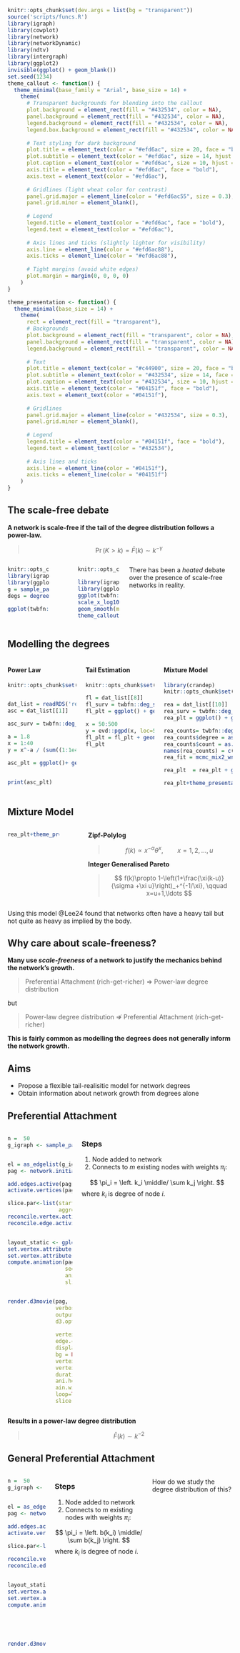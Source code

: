 ```r
knitr::opts_chunk$set(dev.args = list(bg = "transparent"))
source('scripts/funcs.R')
library(igraph)
library(cowplot)
library(network)
library(networkDynamic)
library(ndtv)
library(intergraph)
library(ggplot2)
invisible(ggplot() + geom_blank())
set.seed(1234)
theme_callout <- function() {
  theme_minimal(base_family = "Arial", base_size = 14) +
    theme(
      # Transparent backgrounds for blending into the callout
      plot.background = element_rect(fill = "#432534", color = NA),
      panel.background = element_rect(fill = "#432534", color = NA),
      legend.background = element_rect(fill = "#432534", color = NA),
      legend.box.background = element_rect(fill = "#432534", color = NA),
      
      # Text styling for dark background
      plot.title = element_text(color = "#efd6ac", size = 20, face = "bold", hjust = 0.5),
      plot.subtitle = element_text(color = "#efd6ac", size = 14, hjust = 0.5),
      plot.caption = element_text(color = "#efd6ac", size = 10, hjust = 1),
      axis.title = element_text(color = "#efd6ac", face = "bold"),
      axis.text = element_text(color = "#efd6ac"),
      
      # Gridlines (light wheat color for contrast)
      panel.grid.major = element_line(color = "#efd6ac55", size = 0.3),
      panel.grid.minor = element_blank(),
      
      # Legend
      legend.title = element_text(color = "#efd6ac", face = "bold"),
      legend.text = element_text(color = "#efd6ac"),
      
      # Axis lines and ticks (slightly lighter for visibility)
      axis.line = element_line(color = "#efd6ac88"),
      axis.ticks = element_line(color = "#efd6ac88"),
      
      # Tight margins (avoid white edges)
      plot.margin = margin(0, 0, 0, 0)
    ) 
}

theme_presentation <- function() {
  theme_minimal(base_size = 14) +
    theme(
      rect = element_rect(fill = "transparent"),
      # Backgrounds
      plot.background = element_rect(fill = "transparent", color = NA),
      panel.background = element_rect(fill = "transparent", color = NA),
      legend.background = element_rect(fill = "transparent", color = NA),
      
      # Text
      plot.title = element_text(color = "#c44900", size = 20, face = "bold", hjust = 0.5),
      plot.subtitle = element_text(color = "#432534", size = 14, face = "italic", hjust = 0.5),
      plot.caption = element_text(color = "#432534", size = 10, hjust = 1),
      axis.title = element_text(color = "#04151f", face = "bold"),
      axis.text = element_text(color = "#04151f"),
      
      # Gridlines
      panel.grid.major = element_line(color = "#432534", size = 0.3),
      panel.grid.minor = element_blank(),
      
      # Legend
      legend.title = element_text(color = "#04151f", face = "bold"),
      legend.text = element_text(color = "#432534"),
      
      # Axis lines and ticks
      axis.line = element_line(color = "#04151f"),
      axis.ticks = element_line(color = "#04151f")
    )
}

```


## The scale-free debate

**A network is scale-free if the tail of the degree distribution follows a power-law.**

>$$
\Pr(K>k) = \bar F(k) \sim k^{-\gamma}
$$


::::{.columns}

::: {.column width="45%"}
:::{.callout-tip title="Scale-free Degree Distribution --- Orginal scale"}
```r
knitr::opts_chunk$set(dev.args = list(bg = "transparent"))
library(igraph)
library(ggplot2)
g = sample_pa(1e5, m=1)
degs = degree(g, mode='in') + 1

ggplot(twbfn::deg_surv(degs)) + geom_point(aes(x=degree, y=surv), color = '#efd6ac') + ylim(1e-5,1) + theme_callout()

```
:::
:::
:::{.column width="10%"}
:::
::: {.column width="45%"}
:::{.callout-tip title="Scale-free Degree Distribution --- Log scale"}
```r
knitr::opts_chunk$set(dev.args = list(bg = "transparent"))

library(igraph)
library(ggplot2)
ggplot(twbfn::deg_surv(degs)) + geom_point(aes(x=degree, y=surv), color = '#efd6ac') +
scale_x_log10() + scale_y_log10(limits=c(1e-5,1))+
geom_smooth(method='lm', formula=y~x, se=FALSE, aes(x=degree, y=surv), color = '#c44900', lty=2)+
theme_callout() 

```
:::
:::

There has been a *heated* debate over the presence of scale-free networks in reality.

::::

## Modelling the degrees


:::{.columns}
::::{.column width=33%}
#### Power Law
```r
knitr::opts_chunk$set(dev.args = list(bg = "transparent"))


dat_list = readRDS('results/dat_list.rds')
asc = dat_list[[1]]

asc_surv = twbfn::deg_surv(counts_to_degs(asc))

a = 1.8
x = 1:40
y = x^-a / (sum((1:1e4)^-a))

asc_plt = ggplot()+ geom_line(data=NULL,aes(x=x, y=y), colour='red') + geom_point(data=asc_surv,aes(x=degree, y=surv)) + scale_x_log10() + scale_y_log10(limits=c(min(asc_surv[-nrow(asc_surv),2]),1))+theme_presentation()


print(asc_plt)
```

::::
::::{.column width=33%}
#### Tail Estimation

```r
knitr::opts_chunk$set(dev.args = list(bg = "transparent"))

fl = dat_list[[8]]
fl_surv = twbfn::deg_surv(counts_to_degs(fl))
fl_plt = ggplot() + geom_point(data=fl_surv,aes(x=degree, y=surv)) + scale_x_log10() + scale_y_log10(limits=c(min(fl_surv[-nrow(fl_surv),2]),1))

x = 50:500
y = evd::pgpd(x, loc=50, scale=43.8, shape = -0.1157, lower.tail=F)*fl_surv$surv[fl_surv$degree>=50][1]
fl_plt = fl_plt + geom_line(data=NULL,aes(x=x, y=y), colour='red')+theme_presentation()
fl_plt
```

::::
::::{.column width=33%}
#### Mixture Model
```r
library(crandep)
knitr::opts_chunk$set(dev.args = list(bg = "transparent"))

rea = dat_list[[10]]
rea_surv = twbfn::deg_surv(counts_to_degs(rea))
rea_plt = ggplot() + geom_point(data=rea_surv,aes(x=degree, y=surv)) + scale_x_log10() + scale_y_log10(limits=c(min(rea_surv[-nrow(rea_surv),2]),1))

rea_counts= twbfn::deg_count(counts_to_degs(rea))
rea_counts$degree = as.integer(rea_counts$degree)
rea_counts$count = as.integer(rea_counts$count)
names(rea_counts) = c('x','count')
rea_fit = mcmc_mix2_wrapper(rea_counts, seed=3234L,iter=1000L, u_max=100L, burn=1000L)

rea_plt  = rea_plt + geom_line(data=rea_fit$fitted, aes(x=x, y=S_med), col='red') + geom_vline(aes(xintercept = median(rea_fit$pars$u)), lty=2, col='red')

rea_plt+theme_presentation()

```
::::
:::


## Mixture Model


:::{.columns}


::::{.column width=25%}
```r
rea_plt+theme_presentation()
```
::::

::::{.column width=5%}
::::

::::{.column width=70%}
**Zipf-Polylog**

>$$
f(k) \propto x^{-\alpha} \theta^x, \qquad x=1, 2, \ldots, u
$$

**Integer Generalised Pareto**

>$$
f(k)\propto 1-\left(1+\frac{\xi(k-u)}{\sigma +\xi u}\right)_+^{-1/\xi}, \qquad x=u+1,\ldots
$$
::::
:::

Using this model @Lee24 found that networks often have a heavy tail but not quite as heavy as implied by the body.

## Why care about scale-freeness?

**Many use *scale-freeness* of a network to justify the mechanics behind the network's growth.**

>Preferential Attachment (rich-get-richer) $\Rightarrow$ Power-law degree distribution

::::{.fragment}
but

>Power-law degree distribution $\nRightarrow$ Preferential Attachment (rich-get-richer)

**This is fairly common as modelling the degrees does not generally inform the network growth.**

::::

## Aims

- Propose a flexible  tail-realisitic model for network degrees
- Obtain information about network growth from degrees alone




## Preferential Attachment

:::::{.columns}
::::{.column width=30%}

:::{.callout-tip title="Example"}
```r
n =  50
g_igraph <- sample_pa(n, directed = FALSE)


el = as_edgelist(g_igraph)
pag <- network.initialize(n)

add.edges.active(pag, tail = el[,2], head=el[,1], onset = 2:(nrow(el)+1), terminus = rep(Inf, nrow(el)))
activate.vertices(pag, onset=1:n, terminus = rep(Inf,n))

slice.par<-list(start=1,end=n,interval=1,
                aggregate.dur=1,rule='earliest')
reconcile.vertex.activity(pag)
reconcile.edge.activity(pag)


layout_static <- gplot.layout.kamadakawai(pag, layout.par = NULL)
set.vertex.attribute(pag, "x", layout_static[,1])
set.vertex.attribute(pag, "y", layout_static[,2])
compute.animation(pag,
                  seed.coords = layout_static,
                  animation.mode = 'useAttribute',
                  slice.par = list(start = 1, end = n, interval = 1, aggregate.dur = 1, rule = 'latest'))


render.d3movie(pag,
               verbose = FALSE,
               output.mode = 'inline',
               d3.options = list(animateOnLoad=TRUE, slider=FALSE, durationControl=FALSE, margin=list(x=0,y=0),
                                 ani.height=100, ani.width=100, loop=TRUE),
               vertex.col = '#c44900',
               edge.col = '#efd6ac',
               displaylabels = FALSE,
               bg = NA,
               vertex.cex = 1,
               vertex.lwd = 0,
               durationControl = FALSE,
               ani.height = 100,
               ain.width=100,
               loop=TRUE,
               slice.par = list(start = 1, end = n, interval = 1, aggregate.dur = 1, rule = 'latest'))


```
:::
::::

::::{.column width=70%}
### Steps



:::{.blockquote}
1. Node added to network
2. Connects to $m$ existing nodes with weights $\pi_i$:

$$
\pi_i = \left. k_i \middle/ \sum k_j \right.
$$
where $k_i$ is degree of node $i$.
:::

::::
:::::

**Results in a power-law degree distribution**

>$$
\bar F(k)\sim k^{-2}
$$



## General Preferential Attachment

:::::{.columns}
::::{.column width=30%}

:::{.callout-tip title="Example"}
```r
n =  50
g_igraph <- sample_pa(n, directed = FALSE)


el = as_edgelist(g_igraph)
pag <- network.initialize(n)

add.edges.active(pag, tail = el[,2], head=el[,1], onset = 2:(nrow(el)+1), terminus = rep(Inf, nrow(el)))
activate.vertices(pag, onset=1:n, terminus = rep(Inf,n))

slice.par<-list(start=1,end=n,interval=1,
                aggregate.dur=1,rule='earliest')
reconcile.vertex.activity(pag)
reconcile.edge.activity(pag)


layout_static <- gplot.layout.kamadakawai(pag, layout.par = NULL)
set.vertex.attribute(pag, "x", layout_static[,1])
set.vertex.attribute(pag, "y", layout_static[,2])
compute.animation(pag,
                  seed.coords = layout_static,
                  animation.mode = 'useAttribute',
                  slice.par = list(start = 1, end = n, interval = 1, aggregate.dur = 1, rule = 'latest'))


render.d3movie(pag,
               verbose = FALSE,
               output.mode = 'inline',
               d3.options = list(animateOnLoad=TRUE, slider=FALSE, durationControl=FALSE, margin=list(x=0,y=0),
                                 ani.height=100, ani.width=100, loop=TRUE),
               vertex.col = '#c44900',
               edge.col = '#efd6ac',
               displaylabels = FALSE,
               bg = NA,
               vertex.cex = 1,
               vertex.lwd = 0,
               durationControl = FALSE,
               ani.height = 100,
               ain.width=100,
               loop=TRUE,
               slice.par = list(start = 1, end = n, interval = 1, aggregate.dur = 1, rule = 'latest'))


```
:::
::::

::::{.column width=70%}
### Steps



:::{.blockquote}
1. Node added to network
2. Connects to $m$ existing nodes with weights $\pi_i$:

$$
\pi_i = \left. b(k_i) \middle/ \sum b(k_j) \right.
$$
where $k_i$ is degree of node $i$.
:::

::::

How do we study the degree distribution of this?

:::::


## Branching Process


Consider a CTBP $\zeta(t)$ driven by Markovian pure birth process

$$
\Pr(\zeta(t+\text{d}t) = k+1 | \zeta(t) =k) = b(k) \text{d}t + o(\text{d}t)
$$

Construct tree $\Upsilon(t)$ determined by $\zeta(t)$, where each node in the tree has birth rate $b(\text{deg}(x,\Upsilon(t)))$.

Then the tail of the limiting degree distribution is:

$$
\bar F(k) = \lim_{t\rightarrow \infty} \frac{\sum_{x\in\Upsilon(t)}\mathbb I \left\{\text{deg}(x, \Upsilon(t))_{\downarrow x}>k\right\}}{ \sum_{x\in\Upsilon(t)} 1}
$$

**Now applying a result from [Rudas et al.]**



$$
\bar F(k) = \frac{\int_0^\infty e^{-\lambda^*t}\mathbb I \left\{\text{deg}(x, \Upsilon(t))_{\downarrow x}>k\right\}\text{d}t }{\int_0^\infty e^{-\lambda^* t} \text{d}t} = \prod_{i=0}^k \frac{b(i)}{\lambda^* + b(i)},\quad k=0,1,2, \ldots
$$

## Studying the tail{.r-fit-text}

**We want to pay careful attention to the extreme values**

>Studies of empirical degrees often use methods from continuous extremes

As this is a discrete distribution we need some new machinery.

## Continuous Extremes Recap

### Maximum Domains of Attraction

:::{.columns}
::::{.column width="50%"}
[**Frechet (heavy tailed)**]{.r-stack}

>$$
\bar F(x) = x^{-\gamma} L(x)
$$
e.g. Pareto, Cauchy, Lévy


::::

::::{.column width="50%"}
[**Gumbel (light-tailed)**]{.r-stack}

>$$
\lim_{x\rightarrow\infty}\frac{\bar F (x + t a(x))}{\bar F(x)}= e^{-t}
$$
e.g. Exponential, Normal, Gamma
::::


- The Frechet is equivalent to regular variation with tail-index $\gamma$
- Also equivalent to scale-free or power-law

*All continuous distributions with infinite right endpoint fall into one of these.*

**Many discrete distributions don't satisfy the conditions to belong to an MDA**
:::


## Discrete Extremes


[Shimura] uses the following quantity to categorise discrete distributions
$$
\Omega(F, k) = \left(\log \frac{\bar F(k+1)}{ \bar F(k+2)}\right)^{-1} - \left(\log \frac{\bar F(k)}{ \bar F(k+1)}\right)^{-1}
$$

:::{.columns}
::::{.column width="33%"}
 [**Frechet**]{.r-stack}

>$$
\lim_{k\rightarrow\infty} \Omega(F,k) = 1/\alpha
$$
>*and* 
>$$
\lim_{k\rightarrow\infty} \frac{\bar F(k+1)}{\bar F(k)} = 1
$$

::::
::::{.column width="33%"}
[**Recoverable to Gumbel**]{.r-stack}

>$$
\lim_{k\rightarrow\infty} \Omega(F,k) = 0
$$
>*and*
>$$
\lim_{k\rightarrow\infty} \frac{\bar F(k+1)}{\bar F(k)} \neq 1
$$
::::
::::{.column width="33%"}
[**Gumbel**]{.r-stack}

>$$
\lim_{k\rightarrow\infty} \Omega(F,k) = 0
$$
>*and*
>$$
\lim_{k\rightarrow\infty} \frac{\bar F(k+1)}{\bar F(k)} = 1
$$
::::
:::

## Analysing GPA degrees

Now we can use the limiting survival function of a GPA model to show that:

$$
\lim_{k\rightarrow\infty} \Omega(F,k)= \begin{cases} \lim_{k\rightarrow \infty}\frac{b(k+1)-b(k)}{\lambda^*}, &\text{when } b(k) \rightarrow \infty\\
0, &\text{otherwise}
\end{cases}
$$



### Examples
:::{.columns}
::::{.column width="33%"}

>**Barabasi-Albert (BA)**
>$$
b(k) = k+1
$$
>$$
\lim_{k\rightarrow\infty} \Omega(F,k) = 1/\lambda^* = 1/2
$$
>$$
\lim_{k\rightarrow\infty} \frac{\bar F(k+1)}{\bar F(k)} = 1
$$
>Frechet, with index 2
::::
::::{.column width="33%"}

>**Uniform**
>$$
b(k) = c
$$
>$$
\lim_{k\rightarrow\infty} \Omega(F,k) = 1/\lambda^* = 0
$$
>$$
\lim_{k\rightarrow\infty} \frac{\bar F(k+1)}{\bar F(k)} = 0
$$
>Recoverable to Gumbel 
::::
::::{.column width="33%"}

>**Polynomial**
>$$
b(k) = (k+1)^\alpha
$$
>$$
\lim_{k\rightarrow\infty} \Omega(F,k) = 1/\lambda^* = 0
$$
>$$
\lim_{k\rightarrow\infty} \frac{\bar F(k+1)}{\bar F(k)} = 1
$$
>Gumbel 

::::
:::

## What we have learned so far.

$$
\lim_{k\rightarrow\infty} \Omega(F,k)= \begin{cases} \lim_{k\rightarrow \infty}\frac{b(k+1)-b(k)}{\lambda^*}, &\text{when } b(k) \rightarrow \infty\\
0, &\text{otherwise}
\end{cases}
$$

- Empirical degree distributions are heavy-tailed but exhibit more nuanced behaviour than obtained by BA model
- For degree distribution to be heavy tailed and be the result of a GPA model, preference must be eventually "linear" like in the BA model

## Constructing a new preference function

We require something that is eventually linear but is flexible enough for real networks


::::::{.columns}

:::::{.column width="50%"}

::::{.r-stack}
:::{.fragment .fade-out fragment-index=1}
**Barabasi-Albert**
$$
b(k) = k+1
$$
:::

:::{.fragment .fade-in fragment-index=1}
**Proposed Model**
$$
b(k) = \begin{cases}
k^\alpha + \varepsilon, &k\le k_0\\
k_0^\alpha + \varepsilon + \beta(k-k_0), &k>k_0
\end{cases}
$$
:::

::::
:::::


:::::{.column width="50%"}
::::{.r-stack height="50%"}
:::{.fragment .fade-out fragment-index=1}
```r
knitr::opts_chunk$set(dev.args = list(bg = "transparent"))

x = seq(0,10,l=100)
y = x+1

ggplot() + geom_line(aes(x=x,y=y), lwd=1)+ylim(0,10) + theme_classic() +theme(aspect.ratio = 1,plot.background = element_rect(fill=NA, color = NA),panel.background = element_rect(fill=NA, color = NA),axis.text.x=element_blank(),axis.ticks.x=element_blank(),axis.text.y=element_blank(),axis.ticks.y=element_blank(), axis.title = element_text(size=20)) + xlab('Degree') + ylab('Preference')
```
:::


:::{.fragment .fade-in fragment-index=1}

```r
library(ggbrace)
knitr::opts_chunk$set(dev.args = list(bg = "transparent"))
k0=5
a = 0.6
b= 1
eps = 2
x = seq(0,10,l=100)
y = ifelse(x<k0, x^a + eps, k0^a + eps + b*(x-k0))

x = seq(0,10,l=100)
k0 = 5
a = 0.5
eps = 0.5
y2 = ifelse(x<=k0, (eps + x^1) , (x-k0) + k0^1 + eps) +  (k0^a - k0)
y3 = ifelse(x<=k0, (eps + x^a), (x-k0) + k0^a + eps)
y4 = eps + x^a

textsize = 10
lwd = 1
ggplot() +
  geom_line(aes(x=x,y= y3), lwd=lwd) + 
  geom_segment(aes(x=k0, y=0.3,yend=eps + k0^a), lty=2, lwd=lwd)+
  geom_text(aes(x=k0, y=0, label='k[0]'), parse = TRUE, size=textsize)+
  geom_text(aes(x=6.3, y=4.3, label='beta'), parse=TRUE, size=textsize)+
  stat_brace(aes(x=c(0, 0), y=c(0, eps)), rotate=90, width=0.2)+
  geom_text(aes(x=2, y=2.3, label='alpha'), parse=TRUE, size=textsize)+
  geom_text(aes(x=0.5, y=eps/2, label='epsilon'), parse=TRUE, size=textsize)+ theme_classic() +theme(aspect.ratio = 1,plot.background = element_rect(fill=NA, color = NA),panel.background = element_rect(fill=NA, color = NA),axis.text.x=element_blank(),axis.ticks.x=element_blank(),axis.text.y=element_blank(),axis.ticks.y=element_blank(), axis.title = element_text(size=20)) + xlab('Degree') + ylab('Preference')
```
:::
::::
:::::
::::::

::::{.r-stack}

:::{.fragment .fade-out fragment-index=1}
$$
\bar F(k) = \frac{2}{(k+2)(k+3)}
$$
:::

:::{.fragment .fade-in fragment-index=1}
$$
\bar F(k) = \begin{cases}
\prod_{i=0}^{k}\frac{i^\alpha + \varepsilon}{\lambda^*+i^\alpha + \varepsilon},&k\le k_0,\\
\left(\prod_{i=0}^{k_0-1}\frac{i^\alpha + \varepsilon}{\lambda^*+i^\alpha + \varepsilon}\right)\frac{\Gamma(\lambda^*+k_0^\alpha + \varepsilon)/\beta)}{\Gamma\left((k_0^\alpha + \varepsilon)/\beta\right)} \frac{\Gamma\left(k-k_0 + 1 +\frac{k_0^\alpha + \varepsilon}{\beta}\right)}{\Gamma\left(k-k_0 + 1 +\frac{\lambda^* +k_0^\alpha + \varepsilon}{\beta}\right)},&k > k_0,
\end{cases}
$$
:::

::::


## Shape of degree distribution

## Tail behaviour

% heat map plot

$$
\lim_{k\rightarrow\infty} \Omega(F, k) = \beta / \lambda^*, \qquad \lim_{k\rightarrow\infty} \bar F(k+1)/ \bar F(k) = 1
$$

All limiting degree distributions produces by this model are Frechet with tail-index $\lambda^*/\beta$.

## Connection to Existing Method

We can find that:
$$
\bar F(k) 
\begin{cases}
=\prod_{i=0}^{k}\frac{i^\alpha + \varepsilon}{\lambda^*+i^\alpha + \varepsilon},&k\le k_0,\\
\approx \left(\prod_{i=0}^{k_0}\frac{i^\alpha + \varepsilon}{\lambda^* + i^\alpha + \varepsilon}\right)\left(\frac{\beta(k-k_0)}{k_0^{\alpha}+\varepsilon+\beta} + 1\right)^{-\lambda^{*}/\beta},&k > k_0,
\end{cases}
$$

that is, conditional degree distribution is approximated by:

$$
\text{IGP}\left(\frac{\beta}{\lambda^*}, \frac{k_0^\alpha + \varepsilon+\beta}{\lambda^*},k_0\right)
$$

a distribution used by [Lee] for modelling network degrees.

**Unfortunately we can't go from the IGP fit to the model parameters.**

## Simulation Study - set up
 
1. Simulate networks
2. Use likelihood to fit model
3. Recover parameters

---

### The simulated data

- 100,000 nodes
- 36 parameter combinations
- $k_0$ fixed at $20$
- Only using final degrees

---

### The likelihood

$$
\begin{aligned}
L(\pmb n | \pmb \theta,l) = &\left(\frac{\lambda^*}{\lambda^*+\varepsilon}\right)^{n_0}\left(\prod_{j=l}^{k_0-1}\frac{j^\alpha +\varepsilon}{\lambda^* + j^\alpha +\varepsilon}\right)^{\left(\sum_{i\ge k_0}n_{i}\right)} \\ &\times \prod_{l \le i<k_0}\left(\frac{\lambda^*}{\lambda^* +i^\alpha + \varepsilon } \prod_{j=l}^{k_0-1}\frac{j^\alpha + \varepsilon}{\lambda^* + j^\alpha + \varepsilon}\right)^{n_i}\\ &\times \prod_{i\ge k_0}\left(\frac{\text{B}(i-k_0 + (k_0^\alpha + \varepsilon)/\beta,1+\lambda^*/\beta)}{\text{B}((k_0^\alpha + \varepsilon)/\beta,\lambda^*/\beta)}\right)^{n_i},
\end{aligned}
$$


---

### Priors

\begin{align*}
\alpha&\sim \text{Gamma}(1,0.01),\\
\beta &\sim  \text{Gamma}(1,0.01),\\
k_0 &\sim \text{U}(1,10,000),\\
\varepsilon &\sim \text{Gamma(1,0.01)},
\end{align*}

Now we use an adaptive Metroplis-Hastings to obtain posterior samples


## Model fits

%show model fitting the degree distribution well


```r

knitr::opts_chunk$set(dev.args = list(bg = "transparent"))



library(ggridges)

recover_pars = readRDS('results/recovery_pars.rds')
recovery_list = readRDS('results/recovery_dat.rds')

thin.by = 5
selected = c(
  which(recover_pars$a%in%c(0.5,1,1.5) & 
          recover_pars$eps%in%c(0.1,0.5,1.0) &
          recover_pars$b%in%c(0.1,0.5,1.0,1.5))
)

selected = unique(selected)
full_pars = recovery_list[[1]]$mcmc$smps


for(i in 2:length(recovery_list)){
  full_pars = rbind(full_pars, recovery_list[[i]]$mcmc$smps)
}
newtheme =  theme(aspect.ratio = 1, axis.title.x = element_blank(), axis.title.y =element_blank(), legend.position = 'none',
          text = element_text(size = 20),plot.background = element_rect(fill=NA, color = NA),
          panel.background = element_rect(fill=NA, color = NA), legend.background = element_rect(fill=NA),
          element_text(angle = 90, vjust = 0.5, hjust=1))
library(latex2exp)
library(ggridges)


labeller = label_bquote(cols = `epsilon`==.(true_eps),rows = `alpha`==.(true_a))
peps = ggplot(data=full_pars) + geom_density_ridges(aes(x=eps,y=as.character(true_b), fill = as.character(true_b))) +geom_point(aes(x=true_eps, y=as.character(true_b)))+
  xlab(TeX('\\epsilon'))+ylab(TeX(''))+labs(fill=TeX('\\beta'))+
  facet_grid(true_a~true_eps ,labeller=labeller, scales='fixed')+ theme(aspect.ratio = .3,axis.title.y=element_blank(),
                                                                       axis.text.y=element_blank(),
                                                                       axis.ticks.y=element_blank()) + theme_bw()+ newtheme+
  scale_x_continuous(limits = c(0,1.5), breaks=c(0,0.5,1))
  

labeller = label_bquote(cols = `epsilon`==.(true_eps),rows = `alpha`==.(true_a))
pk0 = ggplot(data=full_pars) + stat_binline(aes(x=k0,y=as.character(true_b), fill = as.character(true_b)),binwidth = 1) +geom_point(aes(x=true_k0, y=as.character(true_b)))+
  xlab(TeX('$k_0$'))+ylab(TeX(''))+labs(fill=TeX('\\beta'))+xlim(0,200)+
  facet_grid(true_a~true_eps ,labeller=labeller, scales='fixed')+ theme(aspect.ratio = 0.3,axis.title.y=element_blank(),
                                                                       axis.text.y=element_blank(),
                                                                       axis.ticks.y=element_blank()) + theme_bw()+ newtheme+
  scale_x_continuous(limits = c(0,40), breaks=c(0,20,40))

labeller = label_bquote(cols = `epsilon`==.(true_eps),rows = `alpha`==.(true_a))
pb=ggplot(data=full_pars) + geom_density_ridges(aes(x=b,y=as.character(true_b), fill = as.character(true_b))) +geom_point(aes(x=true_b, y=as.character(true_b)))+
  xlab(TeX('\\beta'))+ylab('')+labs(fill=TeX('\\beta'))+
  facet_grid(true_a~true_eps ,labeller=labeller, scales='fixed') + theme(aspect.ratio = .3,axis.title.y=element_blank(),
                                                                        axis.text.y=element_blank(),
                                                                        axis.ticks.y=element_blank()) + theme_bw() + newtheme+
  scale_x_continuous(limits = c(0,2), breaks=c(0,1,2))
# full_plot = ggpubr::ggarrange(pa,peps,pk0,pb,common.legend = T, nrow=2,ncol=2,legend='bottom' ) + ggpubr::bgcolor('#f1f1f1')

labeller = label_bquote(cols = `epsilon`==.(true_eps),rows = `alpha`==.(true_a))

pa = ggplot(data=full_pars) + geom_density_ridges(aes(x=a,y=as.character(true_b), fill = as.character(true_b))) + geom_point(aes(x=true_a, y=as.character(true_b)))+xlim(0,2)+
  xlab(TeX('\\alpha'))+ylab(TeX(''))+labs(fill=TeX('\\beta'))+
  facet_grid(true_a~true_eps ,labeller=labeller, scales='fixed')+ theme(aspect.ratio = .3,axis.title.y=element_blank(),
                                                                       axis.text.y=element_blank(),
                                                                       axis.ticks.y=element_blank()) + theme_bw()+ newtheme+
  scale_x_continuous(limits = c(0,2), breaks=c(0,1,2))


```

## The results

#### $\alpha$ posterior {style="text-align: center;font-size: 200%  !important;"}

```r
knitr::opts_chunk$set(dev.args = list(bg = "transparent"))

pa
```
## The results

#### $\varepsilon$ posterior {style="text-align: center;font-size: 200%  !important;"}

```r
knitr::opts_chunk$set(dev.args = list(bg = "transparent"))

peps
```

## The results

#### $k_0$ posterior {style="text-align: center;font-size: 200%  !important;"}


```r
knitr::opts_chunk$set(dev.args = list(bg = "transparent"))

pk0
```

## The results

#### $\beta$ posterior {style="text-align: center;font-size: 200%  !important;"}

```r
knitr::opts_chunk$set(dev.args = list(bg = "transparent"))

pb
```




## Real Data

:::{.columns}

::::{.column style="width:33%;text-align:center;"}
 {{< fa globe size=3x title=''>}}
 
 Internet
::::

::::{.column style="width:33%;text-align:center;"}
 {{< fa plane size=3x title=''>}}
 
 Flights
::::

::::{.column style="width:33%;text-align:center;"}
 {{< fa y size=3x title=''>}}
 
 Proteins
::::
:::

:::{style="text-align:center;"}

Data sourced from [Network Data Repository](https://networkrepository.com/)[@nr]

We will fit the model and compare it to the mixture model.
:::




## Fitting to Real Data

```r
knitr::opts_chunk$set(dev.args = list(bg = "transparent"))
mixfits = readRDS('results/mixfits.rds')
fits = readRDS('results/modelfits.rds')
nms = readRDS('results/nms.rds')
plots = list()
selected = c(1,8,10)

for(j in 1:length(selected)){
  i = selected[j]
  udf = as.data.frame(table(fits[[i]]$smps$k0))
  udf$Var1 = as.numeric(as.character(udf$Var1))
  sdf = twbfn::deg_surv(counts_to_degs(dat_list[[i]]))
  ptrunc = sdf$surv[sdf$degree==min(fits[[i]]$dat[,1])]
  ptrunc_mix = sdf$surv[sdf$degree==min(mixfits[[i]]$data[,1])]
  plots[[j]] = ggplot() + scale_x_log10(limits = c(1, max(dat_list[[i]][,1]))) + scale_y_log10(limits=c(1/sum(dat_list[[i]][,2]),1)) +
    geom_segment(aes(x = jitter(!!fits[[i]]$smps$k0[seq(1,length(fits[[i]]$smps$k0),by=20)]),yend=0.5,y=1, colour='GPA'), alpha=0.1)+
    geom_segment(data=NULL,aes(x = jitter(mixfits[[i]]$pars$u[seq(1,length(mixfits[[i]]$pars$u),by=20)]),yend=0.5,y=1, colour='Zipf-IGP'), alpha=0.5)+
    geom_point(data = twbfn::deg_surv(counts_to_degs(dat_list[[i]])),aes(x=degree, y=surv))+
    geom_line(aes(x=!!fits[[i]]$dat[,1],y=!!fits[[i]]$surv$est*!!ptrunc/fits[[i]]$surv$est[1], colour='GPA')) + 
    geom_line(aes(x=!!fits[[i]]$dat[,1],y= !!fits[[i]]$surv$CI[1,]*!!ptrunc/fits[[i]]$surv$CI[1,1], colour='GPA'),linetype=2) + 
    geom_line(aes(x=!!fits[[i]]$dat[,1],y= !!fits[[i]]$surv$CI[2,]*!!ptrunc/fits[[i]]$surv$CI[2,1], colour='GPA'),linetype=2)+
    geom_line(data = mixfits[[i]]$fitted,aes(x=x, y=S_975*!!ptrunc_mix/S_975[1], colour='Zipf-IGP'), lty=2)+
    geom_line(data = mixfits[[i]]$fitted,aes(x=x, y=S_025*!!ptrunc_mix/S_025[1], colour='Zipf-IGP'),lty=2)+
    geom_line(data = mixfits[[i]]$fitted,aes(x=x, y=S_med*!!ptrunc_mix/S_med[1], colour='Zipf-IGP'))+
    theme_minimal()+
    labs(colour='Model')+theme(legend.position="bottom",legend.title=element_blank())
 leg = get_legend(plots[[j]])
 legplot = ggpubr::as_ggplot(leg)
 plots[[j]] = plots[[j]] + theme(aspect.ratio = 1, axis.title.x = element_blank(), axis.title.y =element_blank(), legend.position = 'none',
                      text = element_text(size = 20),plot.background = element_rect(fill=NA, color = NA), panel.background = element_rect(fill=NA, color = NA), plot.margin=grid::unit(c(0,0,0,0), "mm"))
    
}


# comp_plot = ggpubr::ggarrange(plotlist = plots,common.legend = T,label.x = 'Degree', label.y = 'Survival',legend = 'bottom', nrow=1)

```


:::{.columns}

::::{.column style="text-align: center; width:33%;"}

{{<fa globe>}}
```r
plots[[1]]
```
::::
::::{.column style="text-align: center;width:33%;"}
{{<fa plane>}}
```r
plots[[2]]
```

```r
knitr::opts_chunk$set(dev.args = list(bg = "transparent"))
legplot = ggplot(data.frame(x = c(1,1), y = c(1,1), colour = c('PA', 'Zipf-IGP')),
       aes(x, y, fill = colour)) +
  geom_point(shape = 21, size = 0) +  # use a shape that uses fill
  guides(fill = guide_legend(override.aes = list(size = 10)))  +
  theme(
    axis.title = element_blank(),
    axis.text = element_blank(),
    axis.ticks = element_blank(),
    legend.position = c(.5, .5),
    legend.direction = 'horizontal',
    legend.title = element_blank(),
    legend.text = element_text(size = 30),
    legend.key = element_rect(fill = NA),
    panel.grid = element_blank(),
    plot.background = element_rect(fill=NA),
    panel.background = element_rect(fill=NA),
    plot.margin=grid::unit(c(0,0,0,0), "mm"),
    panel.border = element_rect(colour = "black", fill = NA, size = 0),
    legend.background = element_rect(fill=NA)
  )
```

::::
::::{.column style="text-align: center;width:33%;"}
{{<fa y>}}
```r
plots[[3]]
```
::::
:::

```r
legplot
```

## Bonus Information

```r
pref = function(pars,x){
  return(ifelse(x<=pars[3], x^pars[1] + pars[2], pars[3]^pars[1] + pars[2] + pars[4]*(x-pars[3])))
}
plts = list()
for(j in 1:length(selected)){
  i = selected[j]
  pars = fits[[i]]$smps
  x = fits[[i]]$dat$x
  
  plots  = list()
  PA_overlay = ggplot()
  
  pref_mat = apply(pars, 1, pref, x = x)
  pref_CI = apply(pref_mat, 1, quantile, prob =c(0.025, 0.5, 0.975))
  
  plts[[j]] = ggplot() +
    geom_line(aes(x=!!x, y=!!pref_CI[3,]), lty=2)+
    geom_line(aes(x=!!x, y=!!pref_CI[2,]))+
    geom_line(aes(x=!!x, y=!!pref_CI[1,]), lty=2)+
    theme(aspect.ratio = 1, axis.title.x = element_blank(), axis.title.y =element_blank(), legend.position = 'none',
          text = element_text(size = 20),plot.background = element_rect(fill=NA, color = NA),
          panel.background = element_rect(fill=NA, color = NA),
          plot.margin=grid::unit(c(0,0,0,0), "mm"))
}


```

:::{.columns}

::::{.column style="text-align: center; width:33%;"}
{{<fa globe>}}

```r
plts[[1]]
```

::::

::::{.column style="text-align: center; width:33%;"}
{{<fa plane>}}

```r
plts[[2]]
```
::::

::::{.column style="text-align: center; width:33%;"}
{{<fa y>}}

```r
plts[[3]]
```
::::

:::

## Key Results

- Characterisation of degree distribution from preference function
  - Eventually linear $\rightarrow$ Frechet (heavy tail)
  - Sublinear and unbounded $\rightarrow$ Gumbel (light tail)
  - Bounded $\rightarrow$ recoverable to Gumbel (light tail)
- Proposed preference function gives tail-realistic degree distributions
- Parameters recovered from degrees alone in simulated networks
- Can learn about real networks growth from snapshot of degrees

## Limitations and Future work

- Theory based on trees, which real networks rarely are
- Only consider degrees in the snapshot
- Assume a fairly restrictive model (pure birth)

- Look beyond just the degrees
- Incorporate more complex behaviour into the growth model
- Extend theory beyond that of trees


## Thank you

